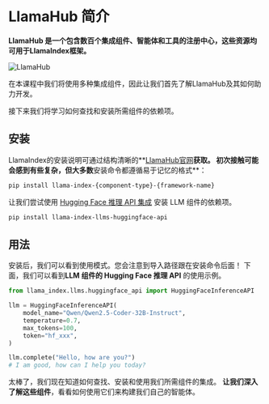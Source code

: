 # LlamaHub 简介

**LlamaHub 是一个包含数百个集成组件、智能体和工具的注册中心，这些资源均可用于LlamaIndex框架。**

![LlamaHub](https://huggingface.co/datasets/agents-course/course-images/resolve/main/en/unit2/llama-index/llama-hub.png)

在本课程中我们将使用多种集成组件，因此让我们首先了解LlamaHub及其如何助力开发。

接下来我们将学习如何查找和安装所需组件的依赖项。

## 安装

LlamaIndex的安装说明可通过结构清晰的**[LlamaHub官网](https://llamahub.ai/)**获取。
初次接触可能会感到有些复杂，但大多数**安装命令都遵循易于记忆的格式**：

```bash
pip install llama-index-{component-type}-{framework-name}
```

让我们尝试使用 [Hugging Face 推理 API 集成](https://llamahub.ai/l/llms/llama-index-llms-huggingface-api?from=llms) 安装 LLM 组件的依赖项。

```bash
pip install llama-index-llms-huggingface-api
```

## 用法

安装后，我们可以看到使用模式。您会注意到导入路径跟在安装命令后面！
下面，我们可以看到**LLM 组件的 Hugging Face 推理 API** 的使用示例。

```python
from llama_index.llms.huggingface_api import HuggingFaceInferenceAPI

llm = HuggingFaceInferenceAPI(
    model_name="Qwen/Qwen2.5-Coder-32B-Instruct",
    temperature=0.7,
    max_tokens=100,
    token="hf_xxx",
)

llm.complete("Hello, how are you?")
# I am good, how can I help you today?
```

太棒了，我们现在知道如何查找、安装和使用我们所需组件的集成。
**让我们深入了解这些组件**，看看如何使用它们来构建我们自己的智能体。
